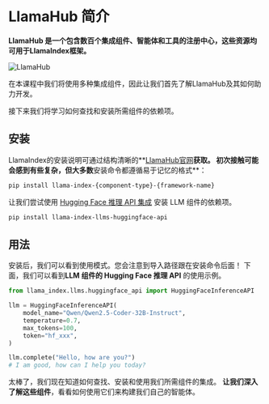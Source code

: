 # LlamaHub 简介

**LlamaHub 是一个包含数百个集成组件、智能体和工具的注册中心，这些资源均可用于LlamaIndex框架。**

![LlamaHub](https://huggingface.co/datasets/agents-course/course-images/resolve/main/en/unit2/llama-index/llama-hub.png)

在本课程中我们将使用多种集成组件，因此让我们首先了解LlamaHub及其如何助力开发。

接下来我们将学习如何查找和安装所需组件的依赖项。

## 安装

LlamaIndex的安装说明可通过结构清晰的**[LlamaHub官网](https://llamahub.ai/)**获取。
初次接触可能会感到有些复杂，但大多数**安装命令都遵循易于记忆的格式**：

```bash
pip install llama-index-{component-type}-{framework-name}
```

让我们尝试使用 [Hugging Face 推理 API 集成](https://llamahub.ai/l/llms/llama-index-llms-huggingface-api?from=llms) 安装 LLM 组件的依赖项。

```bash
pip install llama-index-llms-huggingface-api
```

## 用法

安装后，我们可以看到使用模式。您会注意到导入路径跟在安装命令后面！
下面，我们可以看到**LLM 组件的 Hugging Face 推理 API** 的使用示例。

```python
from llama_index.llms.huggingface_api import HuggingFaceInferenceAPI

llm = HuggingFaceInferenceAPI(
    model_name="Qwen/Qwen2.5-Coder-32B-Instruct",
    temperature=0.7,
    max_tokens=100,
    token="hf_xxx",
)

llm.complete("Hello, how are you?")
# I am good, how can I help you today?
```

太棒了，我们现在知道如何查找、安装和使用我们所需组件的集成。
**让我们深入了解这些组件**，看看如何使用它们来构建我们自己的智能体。
